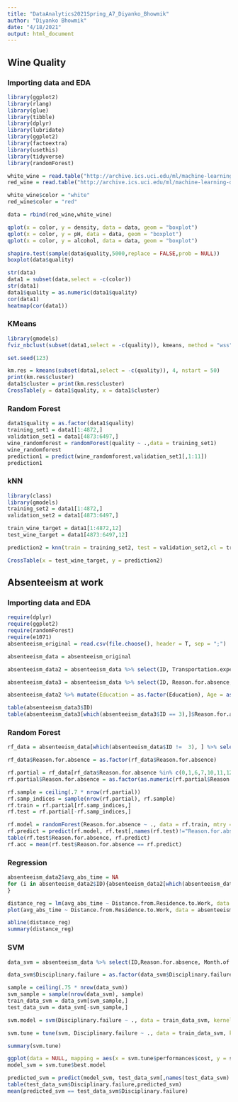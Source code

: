 ```yaml
---
title: "DataAnalytics2021Spring_A7_Diyanko_Bhowmik"
author: "Diyanko Bhowmik"
date: "4/18/2021"
output: html_document
---
```


## Wine Quality

### Importing data and EDA

```r
library(ggplot2)
library(rlang)
library(glue)
library(tibble)
library(dplyr)
library(lubridate)
library(ggplot2)
library(factoextra)
library(usethis)
library(tidyverse)
library(randomForest)

white_wine = read.table("http://archive.ics.uci.edu/ml/machine-learning-databases/wine-quality/winequality-white.csv", sep = ";", header = T)
red_wine = read.table("http://archive.ics.uci.edu/ml/machine-learning-databases/wine-quality/winequality-red.csv", sep = ";", header = T)

white_wine$color = "white"
red_wine$color = "red"

data = rbind(red_wine,white_wine)
```

```r
qplot(x = color, y = density, data = data, geom = "boxplot")
qplot(x = color, y = pH, data = data, geom = "boxplot")
qplot(x = color, y = alcohol, data = data, geom = "boxplot")
```

```r
shapiro.test(sample(data$quality,5000,replace = FALSE,prob = NULL))
boxplot(data$quality)

str(data)
data1 = subset(data,select = -c(color))
str(data1)
data1$quality = as.numeric(data1$quality)
cor(data1)
heatmap(cor(data1))
```

### KMeans

```r
library(gmodels)
fviz_nbclust(subset(data1,select = -c(quality)), kmeans, method = "wss") + geom_vline(xintercept = 4, linetype = 5) + labs(subtitle = "Elbow method")

set.seed(123)

km.res = kmeans(subset(data1,select = -c(quality)), 4, nstart = 50)
print(km.res$cluster)
data1$cluster = print(km.res$cluster)
CrossTable(y = data1$quality, x = data1$cluster)
```

### Random Forest

```r
data1$quality = as.factor(data1$quality)
training_set1 = data1[1:4872,]
validation_set1 = data1[4873:6497,]
wine_randomforest = randomForest(quality ~ .,data = training_set1)
wine_randomforest
prediction1 = predict(wine_randomforest,validation_set1[,1:11])
prediction1
```

### kNN

```r
library(class)
library(gmodels)
training_set2 = data1[1:4872,]
validation_set2 = data1[4873:6497,]

train_wine_target = data1[1:4872,12]
test_wine_target = data1[4873:6497,12]

prediction2 = knn(train = training_set2, test = validation_set2,cl = train_wine_target, k = 10)

CrossTable(x = test_wine_target, y = prediction2)
```

## Absenteeism at work

### Importing data and EDA

```r
require(dplyr)
require(ggplot2)
require(randomForest)
require(e1071)
absenteeism_original = read.csv(file.choose(), header = T, sep = ";")
```

```r
absenteeism_data = absenteeism_original 
```

```r
absenteeism_data2 = absenteeism_data %>% select(ID, Transportation.expense, Distance.from.Residence.to.Work, Service.time, Age, Education, Son, Social.drinker, Social.smoker, Pet, Weight, Height, Body.mass.index) %>% distinct()

absenteeism_data3 = absenteeism_data %>% select(ID, Reason.for.absence, Month.of.absence, Day.of.the.week, Seasons, Work.load.Average.day, Hit.target, Disciplinary.failure,Absenteeism.time.in.hours, )

absenteeism_data2 %>% mutate(Education = as.factor(Education), Age = as.factor(Age)) %>% ggplot(mapping = aes(x = Age, fill = Education)) + geom_bar() + scale_fill_manual(labels = c("High school", "Graduate", "Post-graduate", "Master and Doctor"), values = c("aquamarine", "aquamarine3", "cadetblue4", "darkslategrey"))

table(absenteeism_data3$ID)
table(absenteeism_data3[which(absenteeism_data3$ID == 3),]$Reason.for.absence)
```

### Random Forest

```r
rf_data = absenteeism_data[which(absenteeism_data$ID !=  3), ] %>% select(Reason.for.absence, Month.of.absence, Day.of.the.week, Distance.from.Residence.to.Work, Age, Disciplinary.failure, Education, Son, Social.drinker, Social.smoker, Pet, Absenteeism.time.in.hours)

rf_data$Reason.for.absence = as.factor(rf_data$Reason.for.absence)

rf.partial = rf_data[rf_data$Reason.for.absence %in% c(0,1,6,7,10,11,12,13,14,18,19,22,23,25,26,27,28),]
rf.partial$Reason.for.absence = as.factor(as.numeric(rf.partial$Reason.for.absence))

rf.sample = ceiling(.7 * nrow(rf.partial))
rf.samp_indices = sample(nrow(rf.partial), rf.sample)
rf.train = rf.partial[rf.samp_indices,]
rf.test = rf.partial[-rf.samp_indices,]

rf.model = randomForest(Reason.for.absence ~ ., data = rf.train, mtry = 3, importance = TRUE)
rf.predict = predict(rf.model, rf.test[,names(rf.test)!="Reason.for.absence"])
table(rf.test$Reason.for.absence, rf.predict)
rf.acc = mean(rf.test$Reason.for.absence == rf.predict)
```

### Regression

```r
absenteeism_data2$avg_abs_time = NA
for (i in absenteeism_data2$ID){absenteeism_data2[which(absenteeism_data2$ID == i),"avg_abs_time"] = absenteeism_data3[which(absenteeism_data3$ID == i),"Absenteeism.time.in.hours"] %>% sapply(as.numeric) %>% mean()
}

distance_reg = lm(avg_abs_time ~ Distance.from.Residence.to.Work, data = absenteeism_data2)
plot(avg_abs_time ~ Distance.from.Residence.to.Work, data = absenteeism_data2, xlab = "Distance from residence to work", ylab = "Average Absenteeism Time")

abline(distance_reg)
summary(distance_reg)
```

### SVM

```r
data_svm = absenteeism_data %>% select(ID,Reason.for.absence, Month.of.absence,Day.of.the.week,Age,Education,Social.drinker,Disciplinary.failure)

data_svm$Disciplinary.failure = as.factor(data_svm$Disciplinary.failure)

sample = ceiling(.75 * nrow(data_svm))
svm_sample = sample(nrow(data_svm), sample)
train_data_svm = data_svm[svm_sample,]
test_data_svm = data_svm[-svm_sample,]

svm.model = svm(Disciplinary.failure ~ ., data = train_data_svm, kernel = "radial")

svm.tune = tune(svm, Disciplinary.failure ~ ., data = train_data_svm, kernel = "radial", ranges = list(cost = c(.1,.25,.5,1,2,3,4,5,7,10)))

summary(svm.tune)

ggplot(data = NULL, mapping = aes(x = svm.tune$performances$cost, y = svm.tune$performances$error)) + geom_line() + labs(title = "Cross Validation on Absenteeism Radial SVM", x = "Cost")
model_svm = svm.tune$best.model

predicted_svm = predict(model_svm, test_data_svm[,names(test_data_svm)!=  "Disciplinary.failure"])
table(test_data_svm$Disciplinary.failure,predicted_svm)
mean(predicted_svm == test_data_svm$Disciplinary.failure)
```
